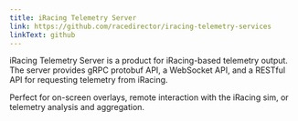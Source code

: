 ```yaml
---
title: iRacing Telemetry Server
link: https://github.com/racedirector/iracing-telemetry-services
linkText: github
---
```

iRacing Telemetry Server is a product for iRacing-based telemetry output. The server provides
gRPC protobuf API, a WebSocket API, and a RESTful API for requesting telemetry from iRacing.

Perfect for on-screen overlays, remote interaction with the iRacing sim, or telemetry analysis and
aggregation.